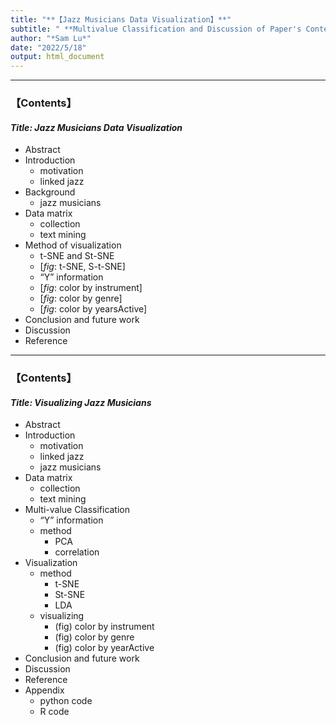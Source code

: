 ```yaml
---
title: "**【Jazz Musicians Data Visualization】**"
subtitle: " **Multivalue Classification and Discussion of Paper's Contents** "
author: "*Sam Lu*"
date: "2022/5/18"
output: html_document
---
```


****

### **【Contents】**

#### *Title: Jazz Musicians Data Visualization*

* Abstract
* Introduction
  + motivation
  + linked jazz
* Background
  + jazz musicians
* Data matrix
  + collection
  + text mining
* Method of visualization
  + t-SNE and St-SNE
  + [*fig*: t-SNE, S-t-SNE]
  + "Y" information
  + [*fig*: color by instrument]
  + [*fig*: color by genre]
  + [*fig*: color by yearsActive]
* Conclusion and future work
* Discussion
* Reference

****

### **【Contents】**

#### *Title: Visualizing Jazz Musicians*

* Abstract
* Introduction
  + motivation
  + linked jazz
  + jazz musicians
* Data matrix
  + collection
  + text mining
* Multi-value Classification
  + "Y" information
  + method
    - PCA
    - correlation
* Visualization
  + method
    - t-SNE
    - St-SNE
    - LDA
  + visualizing
    - (fig) color by instrument
    - (fig) color by genre
    - (fig) color by yearActive
* Conclusion and future work
* Discussion
* Reference
* Appendix
  + python code
  + R code